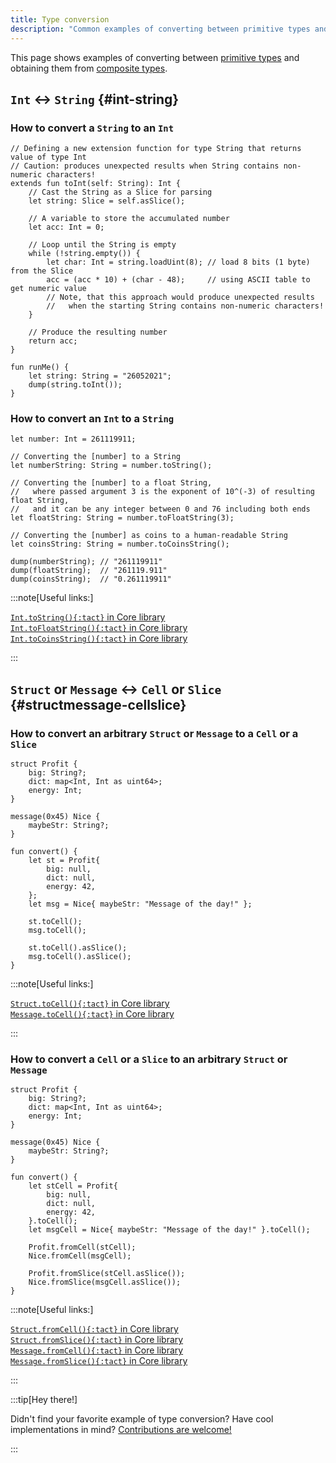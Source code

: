 ```yaml
---
title: Type conversion
description: "Common examples of converting between primitive types and obtaining them from composite types"
---
```


This page shows examples of converting between [primitive types][p] and obtaining them from [composite types](/book/types#composite-types).

## `Int` ↔ `String` {#int-string}

### How to convert a `String` to an `Int`

```tact
// Defining a new extension function for type String that returns value of type Int
// Caution: produces unexpected results when String contains non-numeric characters!
extends fun toInt(self: String): Int {
    // Cast the String as a Slice for parsing
    let string: Slice = self.asSlice();

    // A variable to store the accumulated number
    let acc: Int = 0;

    // Loop until the String is empty
    while (!string.empty()) {
        let char: Int = string.loadUint(8); // load 8 bits (1 byte) from the Slice
        acc = (acc * 10) + (char - 48);     // using ASCII table to get numeric value
        // Note, that this approach would produce unexpected results
        //   when the starting String contains non-numeric characters!
    }

    // Produce the resulting number
    return acc;
}

fun runMe() {
    let string: String = "26052021";
    dump(string.toInt());
}
```

### How to convert an `Int` to a `String`

```tact
let number: Int = 261119911;

// Converting the [number] to a String
let numberString: String = number.toString();

// Converting the [number] to a float String,
//   where passed argument 3 is the exponent of 10^(-3) of resulting float String,
//   and it can be any integer between 0 and 76 including both ends
let floatString: String = number.toFloatString(3);

// Converting the [number] as coins to a human-readable String
let coinsString: String = number.toCoinsString();

dump(numberString); // "261119911"
dump(floatString);  // "261119.911"
dump(coinsString);  // "0.261119911"
```

:::note[Useful links:]

  [`Int.toString(){:tact}` in Core library](/ref/core-strings#inttostring)\
  [`Int.toFloatString(){:tact}` in Core library](/ref/core-strings#inttofloatstring)\
  [`Int.toCoinsString(){:tact}` in Core library](/ref/core-strings#inttocoinsstring)

:::

## `Struct` or `Message` ↔ `Cell` or `Slice` {#structmessage-cellslice}

### How to convert an arbitrary `Struct` or `Message` to a `Cell` or a `Slice`

```tact {19-20, 22-23}
struct Profit {
    big: String?;
    dict: map<Int, Int as uint64>;
    energy: Int;
}

message(0x45) Nice {
    maybeStr: String?;
}

fun convert() {
    let st = Profit{
        big: null,
        dict: null,
        energy: 42,
    };
    let msg = Nice{ maybeStr: "Message of the day!" };

    st.toCell();
    msg.toCell();

    st.toCell().asSlice();
    msg.toCell().asSlice();
}
```

:::note[Useful links:]

  [`Struct.toCell(){:tact}` in Core library](/ref/core-cells#structtocell)\
  [`Message.toCell(){:tact}` in Core library](/ref/core-cells#messagetocell)

:::

### How to convert a `Cell` or a `Slice` to an arbitrary `Struct` or `Message`

```tact {19-20, 22-23}
struct Profit {
    big: String?;
    dict: map<Int, Int as uint64>;
    energy: Int;
}

message(0x45) Nice {
    maybeStr: String?;
}

fun convert() {
    let stCell = Profit{
        big: null,
        dict: null,
        energy: 42,
    }.toCell();
    let msgCell = Nice{ maybeStr: "Message of the day!" }.toCell();

    Profit.fromCell(stCell);
    Nice.fromCell(msgCell);

    Profit.fromSlice(stCell.asSlice());
    Nice.fromSlice(msgCell.asSlice());
}
```

:::note[Useful links:]

  [`Struct.fromCell(){:tact}` in Core library](/ref/core-cells#structfromcell)\
  [`Struct.fromSlice(){:tact}` in Core library](/ref/core-cells#structfromslice)\
  [`Message.fromCell(){:tact}` in Core library](/ref/core-cells#messagefromcell)\
  [`Message.fromSlice(){:tact}` in Core library](/ref/core-cells#messagefromslice)

:::

:::tip[Hey there!]

  Didn't find your favorite example of type conversion? Have cool implementations in mind? [Contributions are welcome!](https://github.com/tact-lang/tact/issues)

:::

[p]: /book/types#primitive-types
